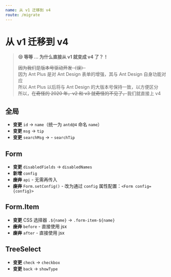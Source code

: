 ```yaml
---
name: 从 v1 迁移到 v4
route: /migrate
---
```


# 从 v1 迁移到 v4

> **😒 等等 ... 为什么直接从 v1 就变成 v4 了？！**
>
> ~~因为我们是版本号驱动开发（误）~~  
> 因为 Ant Plus 是对 Ant Design 表单的增强，其与 Ant Design 自身功能对应  
> 所以 Ant Plus 以后将与 Ant Design 的大版本号保持一致，以方便区分  
> 所以，~~在奇怪的 2020 年，v2 和 v3 就奇怪的不见了，~~我们就直接上 v4

## 全局

- **变更** `id` → `name`（统一为 `antd@4` 命名 `name`）
- **变更** `msg` → `tip`
- **变更** `searchMsg` → - `searchTip`

## Form

- **变更** `disabledFields` → `disabledNames`
- **新增** `config`
- ~~**废弃**~~ `api` - 无需再传入
- ~~**废弃**~~ `Form.setConfig()` - 改为通过 `config` 属性配置：`<Form config={config}>`

## Form.Item

- **变更** CSS 选择器 `.${name}` → `.form-item-${name}`
- ~~**废弃**~~ `before` - 直接使用 jsx
- ~~**废弃**~~ `after` - 直接使用 jsx

## TreeSelect

- **变更** `check` → `checkbox`
- **变更** `back` → `showType`
